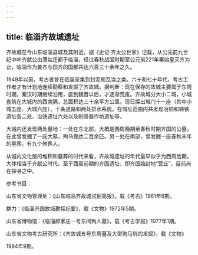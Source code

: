 ```yaml
---
---
---
```

title: 临淄齐故城遗址
---



齐故城在今山东临淄县城及其附近。据《史记·齐太公世家》记载，从公元前九世纪中叶齐献公由薄姑迁都于临淄，经过春秋战国时期至公元前221年秦始皇灭齐为止，临淄作为姜齐与田齐的国都共达六百三十余年之久。

1949年以前，考古者曾在临淄采集到封泥和瓦当之类。六十和七十年代，考古工作者才有计划地连续勘察和发掘了齐故城。据判断：现在保存的故城主要属于东周时期，秦汉时期继续沿用，直到魏晋以后，才逐渐荒废。齐故城分大小二城，小城套筑在大城内的西南隅，总面积达三十余平方公里。现已探出城门十一座（其中小城五座、大城六座），十条道路和两处排水系统。在城址范围内共发现冶铜和铸铁遗址各二处、冶铁遗址六处以及制骨器作坊遗址等。

大城内还发现两处墓地：一处在东北部，大概是西周晚期至春秋时期齐国的公墓。在此曾发掘了一座大墓，殉马竟达二百余匹。另一处在南部，曾发掘一座春秋未年的墓葬，有九个殉葬人。

从城内文化层的堆积和墓葬的时代来看，齐故城遗址的年代最早似乎为西周后期，大体相当于齐献公时代。至于西周前期的齐国遗址，即齐国始封地“营丘”，目前尚在探寻之中。

参考书目：

山东省文物管理处：《山东临淄齐故城试掘简报》，载《考古》1961年6期。

群力：《临淄齐国故城勘探纪要》，载《文物》1972年5期。

山东省博物馆：《临淄郎家庄一号东间殉人墓》，载《考古学报》1977年1期。

山东省文物考古研究所：《齐故城五号东周墓及大型殉马坑的发掘》，载《文物》

1984年9期。